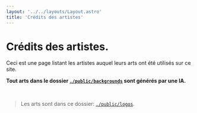 ```yaml
---
layout: '../../layouts/Layout.astro'
title: 'Crédits des artistes'
---
```



# Crédits des artistes.

Ceci est une page listant les artistes auquel leurs arts ont été utilisés sur ce site.

**Tout arts dans le dossier [`./public/backgrounds`](https://github.com/herisdia/herisdia.me/tree/master/public/backgrounds/) sont générés par une IA.**

<br />

> Les arts sont dans ce dossier: [`./public/logos`](https://github.com/herisdia/herisdia.me/tree/master/public/logos/).

<br />

<Credits />

<Links>
  <Link color='#b69bc9' text='Retour' href='/fr/' target={true} />
</Links>
